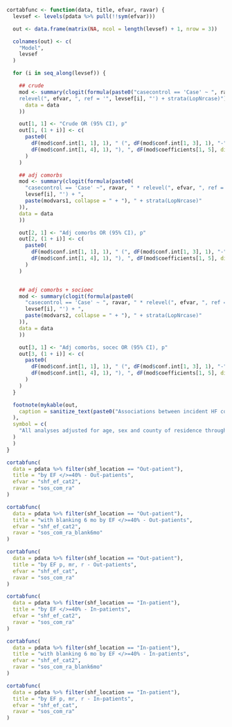 ```r

cortabfunc <- function(data, title, efvar, ravar) {
  levsef <- levels(pdata %>% pull(!!sym(efvar)))

  out <- data.frame(matrix(NA, ncol = length(levsef) + 1, nrow = 3))

  colnames(out) <- c(
    "Model",
    levsef
  )

  for (i in seq_along(levsef)) {

    ## crude
    mod <- summary(clogit(formula(paste0("casecontrol == 'Case' ~ ", ravar, " * 
    relevel(", efvar, ", ref = '", levsef[i], "') + strata(LopNrcase)")),
      data = data
    ))

    out[1, 1] <- "Crude OR (95% CI), p"
    out[1, (1 + i)] <- c(
      paste0(
        dF(mod$conf.int[1, 1], 1), " (", dF(mod$conf.int[1, 3], 1), "-",
        dF(mod$conf.int[1, 4], 1), "), ", dF(mod$coefficients[1, 5], dig = 3, p = T)
      )
    )

    ## adj comorbs
    mod <- summary(clogit(formula(paste0(
      "casecontrol == 'Case' ~", ravar, " * relevel(", efvar, ", ref = '",
      levsef[i], "') + ",
      paste(modvars1, collapse = " + "), " + strata(LopNrcase)"
    )),
    data = data
    ))

    out[2, 1] <- "Adj comorbs OR (95% CI), p"
    out[2, (1 + i)] <- c(
      paste0(
        dF(mod$conf.int[1, 1], 1), " (", dF(mod$conf.int[1, 3], 1), "-",
        dF(mod$conf.int[1, 4], 1), "), ", dF(mod$coefficients[1, 5], dig = 3, p = T)
      )
    )


    ## adj comorbs + socioec
    mod <- summary(clogit(formula(paste0(
      "casecontrol == 'Case' ~ ", ravar, " * relevel(", efvar, ", ref = '",
      levsef[i], "') + ",
      paste(modvars2, collapse = " + "), " + strata(LopNrcase)"
    )),
    data = data
    ))

    out[3, 1] <- "Adj comorbs, socec OR (95% CI), p"
    out[3, (1 + i)] <- c(
      paste0(
        dF(mod$conf.int[1, 1], 1), " (", dF(mod$conf.int[1, 3], 1), "-",
        dF(mod$conf.int[1, 4], 1), "), ", dF(mod$coefficients[1, 5], dig = 3, p = T)
      )
    )
  }

  footnote(mykable(out,
    caption = sanitize_text(paste0("Associations between incident HF compared to controls and prior RA ", title))
  ),
  symbol = c(
    "All analyses adjusted for age, sex and county of residence through matching"
  )
  )
}
```

```r
cortabfunc(
  data = pdata %>% filter(shf_location == "Out-patient"),
  title = "by EF </>=40% - Out-patients",
  efvar = "shf_ef_cat2",
  ravar = "sos_com_ra"
)
```

```r
cortabfunc(
  data = pdata %>% filter(shf_location == "Out-patient"),
  title = "with blanking 6 mo by EF </>=40% - Out-patients",
  efvar = "shf_ef_cat2",
  ravar = "sos_com_ra_blank6mo"
)
```

```r
cortabfunc(
  data = pdata %>% filter(shf_location == "Out-patient"),
  title = "by EF p, mr, r - Out-patients",
  efvar = "shf_ef_cat",
  ravar = "sos_com_ra"
)
```

```r
cortabfunc(
  data = pdata %>% filter(shf_location == "In-patient"),
  title = "by EF </>=40% - In-patients",
  efvar = "shf_ef_cat2",
  ravar = "sos_com_ra"
)
```

```r
cortabfunc(
  data = pdata %>% filter(shf_location == "In-patient"),
  title = "with blanking 6 mo by EF </>=40% - In-patients",
  efvar = "shf_ef_cat2",
  ravar = "sos_com_ra_blank6mo"
)
```

```r
cortabfunc(
  data = pdata %>% filter(shf_location == "In-patient"),
  title = "by EF p, mr, r - In-patients",
  efvar = "shf_ef_cat",
  ravar = "sos_com_ra"
)
```
